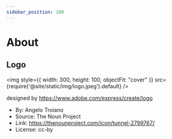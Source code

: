 ```yaml
---
sidebar_position: 100
---
```


# About

## Logo

<img style={{ width: 300, height: 100, objectFit: "cover" }} src={require('@site/static/img/logo.jpeg').default} />

designed by https://www.adobe.com/express/create/logo

- By: Angelo Troiano
- Source: The Noun Project
- Link: https://thenounproject.com/icon/tunnel-2799767/
- License: cc-by

